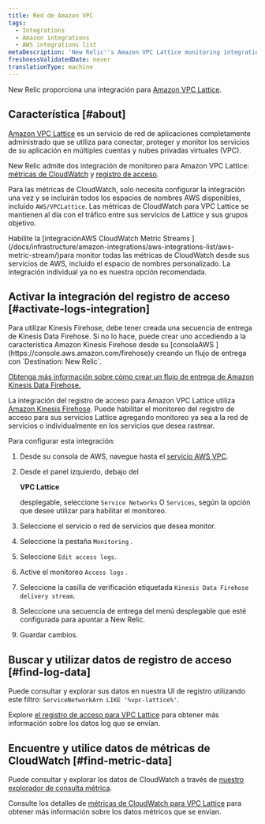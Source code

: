 ```yaml
---
title: Red de Amazon VPC
tags:
  - Integrations
  - Amazon integrations
  - AWS integrations list
metaDescription: 'New Relic''s Amazon VPC Lattice monitoring integration: how to enable it, and the data it reports.'
freshnessValidatedDate: never
translationType: machine
---
```


New Relic proporciona una integración para [Amazon VPC Lattice](https://docs.aws.amazon.com/vpc-lattice/latest/ug/what-is-vpc-lattice.html).

## Característica [#about]

[Amazon VPC Lattice](https://aws.amazon.com/vpc/lattice/) es un servicio de red de aplicaciones completamente administrado que se utiliza para conectar, proteger y monitor los servicios de su aplicación en múltiples cuentas y nubes privadas virtuales (VPC).

New Relic admite dos integración de monitoreo para Amazon VPC Lattice: [métricas de CloudWatch](https://docs.aws.amazon.com/vpc-lattice/latest/ug/monitoring-cloudwatch.html) y [registro de acceso](https://docs.aws.amazon.com/vpc-lattice/latest/ug/monitoring-access-logs.html).

Para las métricas de CloudWatch, solo necesita configurar la integración una vez y se incluirán todos los espacios de nombres AWS disponibles, incluido `AWS/VPCLattice`. Las métricas de CloudWatch para VPC Lattice se mantienen al día con el tráfico entre sus servicios de Lattice y sus grupos objetivo.

<Callout variant="important">
  Habilite la [integraciónAWS CloudWatch Metric Streams ](/docs/infrastructure/amazon-integrations/aws-integrations-list/aws-metric-stream/)para monitor todas las métricas de CloudWatch desde sus servicios de AWS, incluido el espacio de nombres personalizado. La integración individual ya no es nuestra opción recomendada.
</Callout>

## Activar la integración del registro de acceso [#activate-logs-integration]

<Callout variant="important">
  Para utilizar Kinesis Firehose, debe tener creada una secuencia de entrega de Kinesis Data Firehose. Si no lo hace, puede crear uno accediendo a la característica Amazon Kinesis Firehose desde su [consolaAWS ](https://console.aws.amazon.com/firehose)y creando un flujo de entrega con `Destination: New Relic`.

  [Obtenga más información sobre cómo crear un flujo de entrega de Amazon Kinesis Data Firehose.](https://docs.aws.amazon.com/firehose/latest/dev/basic-create.html?icmpid=docs_console_unmapped)
</Callout>

La integración del registro de acceso para Amazon VPC Lattice utiliza [Amazon Kinesis Firehose](https://aws.amazon.com/kinesis/data-firehose/). Puede habilitar el monitoreo del registro de acceso para sus servicios Lattice agregando monitoreo ya sea a la red de servicios o individualmente en los servicios que desea rastrear.

Para configurar esta integración:

1. Desde su consola de AWS, navegue hasta el [servicio AWS VPC](https://console.aws.amazon.com/vpc).

2. Desde el panel izquierdo, debajo del

   <DNT>**VPC Lattice**</DNT>

   desplegable, seleccione `Service Networks` O `Services`, según la opción que desee utilizar para habilitar el monitoreo.

3. Seleccione el servicio o red de servicios que desea monitor.

4. Seleccione la pestaña `Monitoring` .

5. Seleccione `Edit access logs`.

6. Active el monitoreo `Access logs` .

7. Seleccione la casilla de verificación etiquetada `Kinesis Data Firehose delivery stream`.

8. Seleccione una secuencia de entrega del menú desplegable que esté configurada para apuntar a New Relic.

9. Guardar cambios.

## Buscar y utilizar datos de registro de acceso [#find-log-data]

Puede consultar y explorar sus datos en nuestra UI de registro utilizando este filtro: `ServiceNetworkArn LIKE '%vpc-lattice%'`.

Explore [el registro de acceso para VPC Lattice](https://docs.aws.amazon.com/vpc-lattice/latest/ug/monitoring-access-logs.html) para obtener más información sobre los datos log que se envían.

## Encuentre y utilice datos de métricas de CloudWatch [#find-metric-data]

Puede consultar y explorar los datos de CloudWatch a través de [nuestro explorador de consulta métrica](/docs/data-apis/understand-data/metric-data/query-metric-data-type/).

Consulte los detalles de [métricas de CloudWatch para VPC Lattice](https://docs.aws.amazon.com/vpc-lattice/latest/ug/monitoring-cloudwatch.html) para obtener más información sobre los datos métricos que se envían.